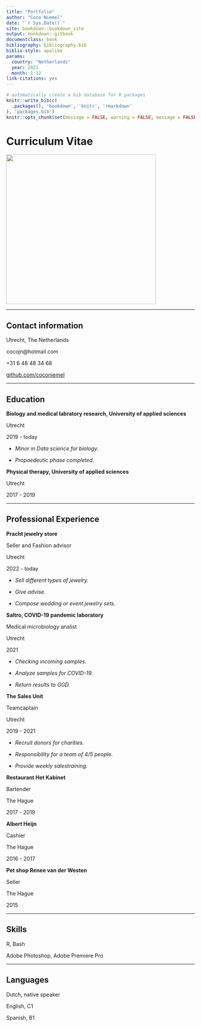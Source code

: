```yaml
---
title: "Portfolio"
author: "Coco Niemel"
date: "`r Sys.Date()`"
site: bookdown::bookdown_site
output: bookdown::gitbook
documentclass: book
bibliography: bibliography.bib
biblio-style: apalike
params:
  country: "Netherlands"
  year: 2021
  month: 1:12
link-citations: yes
---
```


```r
# automatically create a bib database for R packages
knitr::write_bib(c(
  .packages(), 'bookdown', 'knitr', 'rmarkdown'
), 'packages.bib')
knitr::opts_chunk$set(message = FALSE, warning = FALSE, message = FALSE)
```

# Curriculum Vitae {-}

<img src="images/resume.jpg"
     width="400" 
     height="400" />

----

## Contact information {-}

<i class="fa fa-home"></i> Utrecht, The Netherlands<br>

<i class="fa fa-envelope"></i> cocojn@hotmail.com

<i class="fa fa-phone"></i> +31 6 48 48 34 68

<i class="fa fa-github"></i> [github.com/coconiemel](https://github.com/coconiemel)

----

## Education {-}

__Biology and medical labratory research, University of applied sciences__ 

Utrecht

2019 - today

- _Minor in Data science for biology._

- _Propaedeutic phase completed._

__Physical therapy, University of applied sciences__

Utrecht

2017 - 2019

----

## Professional Experience {-}

__Pracht jewelry store__

Seller and Fashion advisor

Utrecht

2022 - today

- _Sell different types of jewelry._

- _Give advise._

- _Compose wedding or event  jewelry sets._

__Saltro, COVID-19 pandemic laboratory__

Medical microbiology analist

Utrecht

2021

- _Checking incoming samples._

- _Analyze samples for COVID-19._

- _Return results to GGD._ 

__The Sales Unit__

Teamcaptain

Utrecht

2019 - 2021

- _Recruit donors for charities._

- _Responsibility for a team of 4/5 people._

- _Provide weekly salestraining._

__Restaurant Het Kabinet__ 

Bartender

The Hague

2017 - 2019

__Albert Heijn__ 

Cashier

The Hague

2016 - 2017

__Pet shop Renee van der Westen__ 

Seller

The Hague

2015

----

## Skills {-}

R, Bash

Adobe Photoshop, Adobe Premiere Pro

----

## Languages {-}

Dutch, native speaker

English, C1

Spanish, B1
